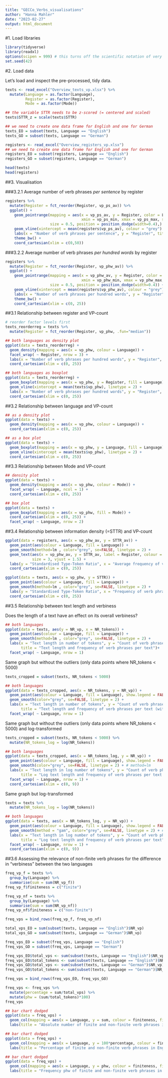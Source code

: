 ```yaml
---
title: "GECCo_Verbs_visualisations"
author: "Hanna Mahler"
date: "2023-02-27"
output: html_document
---
```



#1. Load libraries

```r
library(tidyverse)
library(readxl)
options(scipen = 999) # this turns off the scientific notation of very high/low numbers (e-10)
set.seed(42)
```

#2. Load data

Let's load and inspect the pre-processed, tidy data.

```r
texts <- read_excel("Overview_texts_vp.xlsx") %>%
  mutate(Language = as.factor(Language),
         Register = as.factor(Register), 
         Mode = as.factor(Mode))

## the variable STTR needs to be z-scored (= centered and scaled)
texts$STTR_z = scale(texts$STTR)

## we need to create one data frame for English and one for German
texts_EO = subset(texts, Language == "English")
texts_GO = subset(texts, Language == "German")

registers <- read_excel("Overview_registers_vp.xlsx")
## we need to create one data frame for English and one for German
registers_EO = subset(registers, Language == "English")
registers_GO = subset(registers, Language == "German")

head(texts)
head(registers)
```


##3. Visualisation

###3.2.1 Average number of verb phrases *per sentence* by register

```r
registers %>%
  mutate(Register = fct_reorder(Register, vp_ps_av)) %>%
  ggplot() + 
    geom_pointrange(mapping = aes(x = vp_ps_av, y = Register, color = Language, 
                                  xmin = vp_ps_min, xmax = vp_ps_max, shape = Mode), 
                    size = 0.5, position = position_dodge(width=0.4),) + 
    geom_vline(xintercept = mean(registers$vp_ps_av), colour = "grey") +
    labs(x = "Number of verb phrases per sentence", y = "Register", title = "Number of verb phrases per sentence for each register") +
    theme_bw() + 
    coord_cartesian(xlim = c(0,50))
```

###3.2.2 Average number of verb phrases *per hundred words* by register

```r
registers %>%
  mutate(Register = fct_reorder(Register, vp_phw_av)) %>%
  ggplot() + 
    geom_pointrange(mapping = aes(x = vp_phw_av, y = Register, color = Language, 
                                  xmin = vp_phw_min, xmax = vp_phw_max, shape = Mode), 
                    size = 0.5, position = position_dodge(width=0.4)) + 
    geom_vline(xintercept = mean(registers$vp_phw_av), colour = "grey") +
    labs(x = "Number of verb phrases per hundred words", y = "Register", title = "Number of verb phrases per hundred words for each register") +
    theme_bw() + 
    coord_cartesian(xlim = c(0, 25))

```


##3.1 Relationship between register and VP-count

```r
# reorder factor levels first
texts_reorderreg = texts %>%
  mutate(Register = fct_reorder(Register, vp_phw, .fun="median"))

## both languages as density plot
ggplot(data = texts_reorderreg) +
  geom_density(mapping = aes(x = vp_phw, colour = Language)) +
  facet_wrap( ~ Register, nrow = 3) + 
  labs(x = "Number of verb phrases per hundred words", y = "Register", title = "Number of verb phrases per hundred words \nfor each register by language") + 
  coord_cartesian(xlim = c(0, 25))

## both languages as boxplot
ggplot(data = texts_reorderreg) +
  geom_boxplot(mapping = aes(x = vp_phw, y = Register, fill = Language)) + 
  geom_vline(xintercept = mean(texts$vp_phw), linetype = 2) + 
  labs(x = "Number of verb phrases per hundred words", y = "Register", title = "Number of verb phrases per hundred words \nfor each register by language") + 
  coord_cartesian(xlim = c(0, 25))
```


##3.2 Relationship between language and VP-count

```r
## as a density plot
ggplot(data = texts) +
  geom_density(mapping = aes(x = vp_phw, colour = Language)) + 
  coord_cartesian(xlim = c(0, 25))

## as a box plot
ggplot(data = texts) + 
  geom_boxplot(mapping = aes(x = vp_phw, y = Language, fill = Language), show.legend = FALSE) +
  geom_vline(xintercept = mean(texts$vp_phw), linetype = 2) + 
  coord_cartesian(xlim = c(0, 25))
```


##3.3 Relationship between Mode and VP-count

```r
## density plot
ggplot(data = texts) +
  geom_density(mapping = aes(x = vp_phw, colour = Mode)) + 
  facet_wrap( ~ Language, ncol = 1) + 
  coord_cartesian(xlim = c(0, 25))

## box plot
ggplot(data = texts) +
  geom_boxplot(mapping = aes(x = vp_phw, fill = Mode)) + 
  coord_cartesian(xlim = c(0, 25)) + 
  facet_wrap( ~ Language, nrow = 2)
```


##3.4 Relationship between information density (=STTR) and VP-count

```r
ggplot(data = registers, aes(x = vp_phw_av, y = STTR_av)) +
  geom_point(aes(colour = Language, fill = Language)) +
  geom_smooth(method=lm , color="grey", se=FALSE, linetype = 2) +
  geom_text(aes(x = vp_phw_av, y = STTR_av, label = Register, colour = Language), 
            size = 3, vjust = 1.5) + 
  labs(y = "Standardised Type-Token Ratio", x = "Average frequency of verb phrases per hundred words", title = "Standardised type-token ratio \nand frequency of verb phrases per register") + 
  coord_cartesian(xlim = c(0, 25))

```

```r
ggplot(data = texts, aes(x = vp_phw, y = STTR)) +
  geom_point(aes(colour = Language, fill = Language)) +
  geom_smooth(method=lm , color="grey", se=FALSE, linetype = 2) +
  labs(y = "Standardised Type-Token Ratio", x = "Frequency of verb phrases per hundred words", title = "Standardised type-token ratio \nand frequency of verb phrases phw for each text") + 
  coord_cartesian(xlim = c(0, 25))

```


##3.5 Relationship between text length and verbiness

Does the length of a text have an effect on its overall verbiness?

```r
## both languages 
ggplot(data = texts, aes(y = NR_vp, x = NR_tokens)) +
  geom_point(aes(colour = Language, fill = Language)) +
  geom_smooth(method=lm , color="grey", se=FALSE, linetype = 2) +
  labs(x = "Text length in number of tokens", y = "Count of verb phrases", 
       title = "Text length and frequency of verb phrases per text")+ 
  facet_wrap( ~ Language, nrow = 1)
```

Same graph but without the outliers (only data points where NR_tokens < 5000)

```r
texts_cropped = subset(texts, NR_tokens < 5000)

## both languages
ggplot(data = texts_cropped, aes(x = NR_tokens, y = NR_vp)) +
  geom_point(aes(colour = Language, fill = Language), show.legend = FALSE) +
  geom_smooth(color="grey", se=FALSE, linetype = 2) +
  labs(x = "Text length in number of tokens", y = "Count of verb phrases", 
       title = "Text length and frequency of verb phrases per text (without outliers)")+ 
  facet_wrap( ~ Language, nrow = 1)
```

Same graph but without the outliers (only data points where NR_tokens < 5000) and log-transformed

```r
texts_cropped = subset(texts, NR_tokens < 5000) %>%
  mutate(NR_tokens_log = log(NR_tokens))

## both languages
ggplot(data = texts_cropped, aes(x = NR_tokens_log, y = NR_vp)) +
  geom_point(aes(colour = Language, fill = Language), show.legend = FALSE) +
  geom_smooth(color="grey", se=FALSE, linetype = 2) + # method=lm
  labs(x = "Text length in log number of tokens", y = "Count of verb phrases", 
       title = "Log text length and frequency of verb phrases per text (without outliers)")+ 
  facet_wrap( ~ Language, nrow = 1) + 
  coord_cartesian(xlim = c(0, 9))
```

Same graph but log-transformed

```r
texts = texts %>%
  mutate(NR_tokens_log = log(NR_tokens))

## both languages
ggplot(data = texts, aes(x = NR_tokens_log, y = NR_vp)) +
  geom_point(aes(colour = Language, fill = Language), show.legend = FALSE) +
  geom_smooth(method = "gam", color="grey", se=FALSE, linetype = 2) + # method=lm
  labs(x = "Text length in log number of tokens", y = "Count of verb phrases", 
       title = "Log text length and frequency of verb phrases per text")+ 
  facet_wrap( ~ Language, nrow = 1) + 
  coord_cartesian(xlim = c(0, 9))
```


##3.6 Assessing the relevance of non-finite verb phrases for the difference in "verbiness" between the two languages

```r
freq_vp_f = texts %>%
  group_by(Language) %>%
  summarise(sum = sum(NR_vp_f))
freq_vp_f$finiteness = c("finite")

freq_vp_nf = texts %>%
  group_by(Language) %>%
  summarise(sum = sum(NR_vp_nf))
freq_vp_nf$finiteness = c("non-finite")

freq_vps = bind_rows(freq_vp_f, freq_vp_nf)

total_vps_EO = sum(subset(texts, Language == "English")$NR_vp)
total_vps_GO = sum(subset(texts, Language == "German")$NR_vp)

freq_vps_EO = subset(freq_vps, Language == "English")
freq_vps_GO = subset(freq_vps, Language == "German")

freq_vps_EO$total_vps <- sum(subset(texts, Language == "English")$NR_vp)
freq_vps_EO$total_tokens <- sum(subset(texts, Language == "English")$NR_tokens)
freq_vps_GO$total_vps <- sum(subset(texts, Language == "German")$NR_vp)
freq_vps_GO$total_tokens <- sum(subset(texts, Language == "German")$NR_tokens)

freq_vps = bind_rows(freq_vps_EO, freq_vps_GO)

freq_vps <- freq_vps %>%
  mutate(percentage = sum/total_vps) %>%
  mutate(phw = (sum/total_tokens)*100)
freq_vps

```

```r
## bar chart dodged
ggplot(data = freq_vps) + 
  geom_col(mapping = aes(x = Language, y = sum, colour = finiteness, fill = finiteness), position = "dodge") +
  labs(title = "Absolute number of finite and non-finite verb phrases in English and German", x = "Language", y = "Absolute number")

```

```r
## bar chart dodged
ggplot(data = freq_vps) + 
  geom_col(mapping = aes(x = Language, y = 100*percentage, colour = finiteness, fill = finiteness), position = "dodge") +
  labs(title = "Percentage of finite and non-finite verb phrases in English and German", x = "Language", y = "Percentage of all verb phrases")

```

```r
## bar chart dodged
ggplot(data = freq_vps) + 
  geom_col(mapping = aes(x = Language, y = phw, colour = finiteness, fill = finiteness), position = "dodge") +
  labs(title = "Frequency phw of finite and non-finite verb phrases in English and German", x = "Language", y = "Frequency per hundred words")

```





